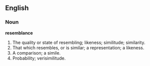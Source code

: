 ==English==

===Noun===

'''resemblance'''

#The quality or state of resembling; likeness; similitude; similarity.
#That which resembles, or is similar; a representation; a likeness.
#A comparison; a simile.
#Probability; verisimilitude.